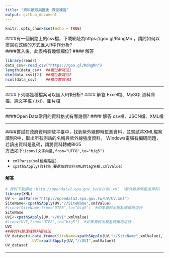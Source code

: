 ---
title: "資料讀取與匯出 課堂練習"
output: github_document
---

```{r setup, include=FALSE}
knitr::opts_chunk$set(echo = TRUE)
```

####有一個網路上的csv檔，下載網址為https://goo.gl/RdngMn ，請問如何以撰寫程式碼的方式匯入R中作分析? <br/>
####匯入後，此表格有幾個欄位?
#### 解答

```{r q1}
library(readr)
data_csv<-read_csv("https://goo.gl/RdngMn")
length(data_csv)  ##欄位數寫法1
dim(data_csv)[2]  ##欄位數寫法2
ncol(data_csv)    ##欄位數寫法3
```
<hr/>

####下列哪幾種檔案可以匯入R作分析?
#### 解答
Excel檔、MySQL資料庫檔、純文字檔 (.txt)、圖片檔

<hr/>


####Open Data常用的資料格式有哪幾個?
#### 解答
csv檔、JSON檔、XML檔

<hr/>

####嘗試在政府資料開放平臺中，找到紫外線即時監測資料，並嘗試將XML檔案讀到R中，取出所有測站的名稱與紫外線強度資料。
Windows電腦有編碼問題，若讀出資料是亂碼，請將資料轉成BIG5<br/>
方法如下:```iconv(文字向量,from="UTF8",to="big5")```

- ```xmlParse(xml檔案路徑)```
- ```xpathSApply(資料集,要選取的資料XML的tag名稱,xmlValue)```

#### 解答
```{r q2}
# 資料下載網址：http://opendata2.epa.gov.tw/UV/UV.xml　（紫外線即時監測資料）
library(XML)
UV <- xmlParse("http://opendata2.epa.gov.tw/UV/UV.xml")
SiteName<-xpathSApply(UV,"//SiteName",xmlValue)
#iconv(SiteName,from="UTF8",to="big5")  #如果資料出現亂碼再跑這行
SiteName
UVI<-xpathSApply(UV,"//UVI",xmlValue)
#iconv(UVI,from="UTF8",to="big5")  #如果資料出現亂碼再跑這行
UVI
##將資料整理成資料框寫法
UV_dataset<-data.frame(SiteName=xpathSApply(UV,"//SiteName",xmlValue),
            UVI=xpathSApply(UV,"//UVI",xmlValue))
UV_dataset
```
<hr/>

